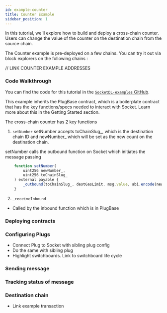 ```yaml
---
id: example-counter
title: Counter Example 
sidebar_position: 1
---
```


In this tutorial, we'll explore how to build and deploy a cross-chain counter. Users can change the value of the counter on the destination chain from the source chain.

The Counter example is pre-deployed on a few chains. You can try it out via block explorers on the following chains : 

// LINK COUNTER EXAMPLE ADDRESSES

### Code Walkthrough

You can find the code for this tutorial in the [`SocketDL-examples` GitHub](https://github.com/SocketDotTech/socketDL-examples). 


This example inherits the PlugBase contract, which is a boilerplate contract that has the key functions/specs needed to interact with Socket. Learn more about this in the Getting Started section.

The cross-chain counter has 2 key functions 
1. `setNumber` 
setNumber accepts toChainSlug_, which is the destination chain ID and newNumber_ which will be set as the new count on the destination chain. 

setNumber calls the outbound function on Socket which initiates the message passing

```javascript
    function setNumber(
        uint256 newNumber_,
        uint256 toChainSlug_
    ) external payable {
        _outbound(toChainSlug_, destGasLimit, msg.value, abi.encode(newNumber_));
    }

```

2. `_receiveInbound`

- Called by the inbound function which is in PlugBase 

### Deploying contracts 



### Configuring Plugs 

-  Connect Plug to Socket with sibling plug config 
- Do the same with sibling plug 
- Highlight switchboards. Link to switchboard life cycle 

### Sending message 

### Tracking status of message 

### Destination chain 

- Link example transaction 


